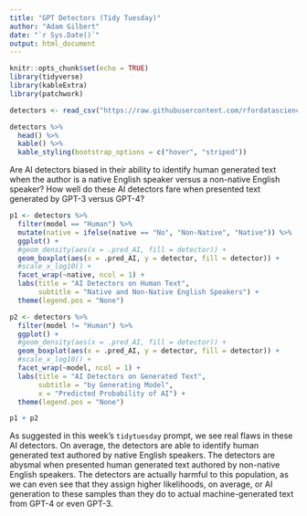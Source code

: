 ```yaml
---
title: "GPT Detectors (Tidy Tuesday)"
author: "Adam Gilbert"
date: "`r Sys.Date()`"
output: html_document
---
```


```r
knitr::opts_chunk$set(echo = TRUE)
library(tidyverse)
library(kableExtra)
library(patchwork)

detectors <- read_csv("https://raw.githubusercontent.com/rfordatascience/tidytuesday/master/data/2023/2023-07-18/detectors.csv")

detectors %>%
  head() %>%
  kable() %>%
  kable_styling(bootstrap_options = c("hover", "striped"))
```

Are AI detectors biased in their ability to identify human generated text when the author is a native English speaker versus a non-native English speaker? How well do these AI detectors fare when presented text generated by GPT-3 versus GPT-4?

```r
p1 <- detectors %>%
  filter(model == "Human") %>%
  mutate(native = ifelse(native == "No", "Non-Native", "Native")) %>%
  ggplot() +
  #geom_density(aes(x = .pred_AI, fill = detector)) + 
  geom_boxplot(aes(x = .pred_AI, y = detector, fill = detector)) + 
  #scale_x_log10() +
  facet_wrap(~native, ncol = 1) + 
  labs(title = "AI Detectors on Human Text",
       subtitle = "Native and Non-Native English Speakers") +
  theme(legend.pos = "None")

p2 <- detectors %>%
  filter(model != "Human") %>%
  ggplot() +
  #geom_density(aes(x = .pred_AI, fill = detector)) + 
  geom_boxplot(aes(x = .pred_AI, y = detector, fill = detector)) + 
  #scale_x_log10() +
  facet_wrap(~model, ncol = 1) + 
  labs(title = "AI Detectors on Generated Text",
       subtitle = "by Generating Model",
       x = "Predicted Probability of AI") +
  theme(legend.pos = "None")

p1 + p2
```

As suggested in this week's `tidytuesday` prompt, we see real flaws in these AI detectors. On average, the detectors are able to identify human generated text authored by native English speakers. The detectors are abysmal when presented human generated text authored by non-native English speakers. The detectors are actually harmful to this population, as we can even see that they assign higher likelihoods, on average, or AI generation to these samples than they do to actual machine-generated text from GPT-4 or even GPT-3.